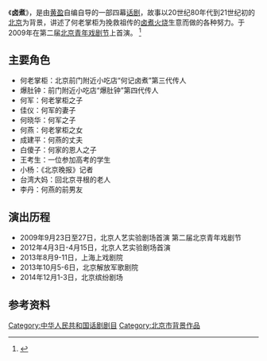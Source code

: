 {{Infobox play
| name       = 卤煮
| image      = 
| image_size = 
| caption    = 
| writer     = [[黄盈|黄盈]]
| chorus     = 
| characters = 
| mute       = 
| setting    = 
| premiere   = <!-- {{Start date|2009|9|23}} -->
| place      = 人艺实验剧场
| orig_lang  = 汉语
| series     = 
| subject    = 
| genre      = 
| web        = 
| playbill   = 
| ibdb_id    = 
| iobdb_id   = 
}}
《'''卤煮'''》，是由[[黄盈|黄盈]]自编自导的一部四幕[[话剧|话剧]]，故事以20世纪80年代到21世纪初的[[北京|北京]]为背景，讲述了何老掌柜为挽救祖传的[[卤煮火烧|卤煮火烧]]生意而做的各种努力。于2009年在第二届[[北京青年戏剧节|北京青年戏剧节]]上首演。 <ref name=首演>{{cite news|title=京味《卤煮》向老舍致敬 端进人艺实验剧场|url=http://ent.ifeng.com/live/news/beijing/detail_2009_09/26/128520_0.shtml|accessdate=2011-12-12|newspaper=凤凰网|date=2009-09-26|archive-date=2012-01-22|archive-url=https://web.archive.org/web/20120122190521/http://ent.ifeng.com/live/news/beijing/detail_2009_09/26/128520_0.shtml|dead-url=no}}</ref>
==主要角色==
*何老掌柜：北京前门附近小吃店“何记卤煮”第三代传人
*爆肚钟：前门附近小吃店“爆肚钟”第四代传人
*何军：何老掌柜之子
*佳仪：何军的妻子
*何晓华：何军之子
*何燕：何老掌柜之女
*成建平：何燕的丈夫
*白傻子：何家的恩人之子
*王考生：一位参加高考的学生
*小杨：《北京晚报》记者
*台湾大妈：回北京寻根的老人
*李丹：何燕的前男友
==演出历程==
*2009年9月23日至27日，北京人艺实验剧场首演 第二届北京青年戏剧节
*2012年4月3日-4月15日，北京人艺实验剧场首演 
*2013年8月9-11日，上海上戏剧院
*2013年10月5-6日，北京解放军歌剧院
*2014年12月1-3日，北京缤纷剧场

==参考资料==
<references />

[[Category:中华人民共和国话剧剧目|Category:中华人民共和国话剧剧目]]
[[Category:北京市背景作品|Category:北京市背景作品]]